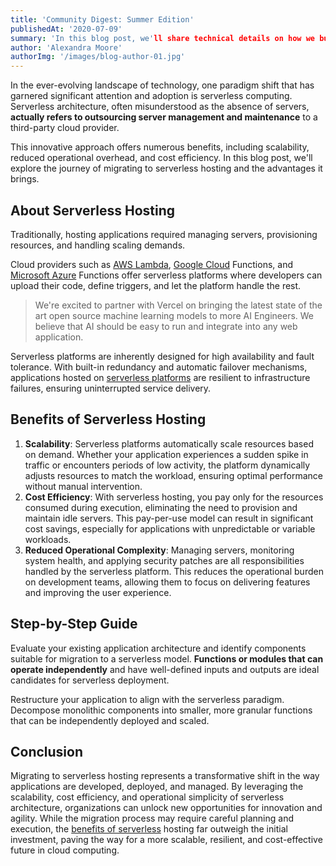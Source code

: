 ```yaml
---
title: 'Community Digest: Summer Edition'
publishedAt: '2020-07-09'
summary: 'In this blog post, we'll share technical details on how we built this state-of-the-art web form tracking system, and describe how teams at Truxt interact with the data quality metrics that underlie our design builder network.'
author: 'Alexandra Moore'
authorImg: '/images/blog-author-01.jpg'
---
```


In the ever-evolving landscape of technology, one paradigm shift that has garnered significant attention and adoption is serverless computing. Serverless architecture, often misunderstood as the absence of servers, **actually refers to outsourcing server management and maintenance** to a third-party cloud provider.

This innovative approach offers numerous benefits, including scalability, reduced operational overhead, and cost efficiency. In this blog post, we'll explore the journey of migrating to serverless hosting and the advantages it brings.

## About Serverless Hosting

Traditionally, hosting applications required managing servers, provisioning resources, and handling scaling demands.

Cloud providers such as [AWS Lambda](#0), [Google Cloud](#0) Functions, and [Microsoft Azure](#0) Functions offer serverless platforms where developers can upload their code, define triggers, and let the platform handle the rest.

> We're excited to partner with Vercel on bringing the latest state of the art open source machine learning models to more AI Engineers. We believe that AI should be easy to run and integrate into any web application.

Serverless platforms are inherently designed for high availability and fault tolerance. With built-in redundancy and automatic failover mechanisms, applications hosted on [serverless platforms](#0) are resilient to infrastructure failures, ensuring uninterrupted service delivery.

## Benefits of Serverless Hosting

1.  **Scalability**: Serverless platforms automatically scale resources based on demand. Whether your application experiences a sudden spike in traffic or encounters periods of low activity, the platform dynamically adjusts resources to match the workload, ensuring optimal performance without manual intervention.
2.  **Cost Efficiency**: With serverless hosting, you pay only for the resources consumed during execution, eliminating the need to provision and maintain idle servers. This pay-per-use model can result in significant cost savings, especially for applications with unpredictable or variable workloads.
3.  **Reduced Operational Complexity**: Managing servers, monitoring system health, and applying security patches are all responsibilities handled by the serverless platform. This reduces the operational burden on development teams, allowing them to focus on delivering features and improving the user experience.

## Step-by-Step Guide

Evaluate your existing application architecture and identify components suitable for migration to a serverless model. **Functions or modules that can operate independently** and have well-defined inputs and outputs are ideal candidates for serverless deployment.

Restructure your application to align with the serverless paradigm. Decompose monolithic components into smaller, more granular functions that can be independently deployed and scaled.

## Conclusion

Migrating to serverless hosting represents a transformative shift in the way applications are developed, deployed, and managed. By leveraging the scalability, cost efficiency, and operational simplicity of serverless architecture, organizations can unlock new opportunities for innovation and agility. While the migration process may require careful planning and execution, the [benefits of serverless](#0) hosting far outweigh the initial investment, paving the way for a more scalable, resilient, and cost-effective future in cloud computing.
